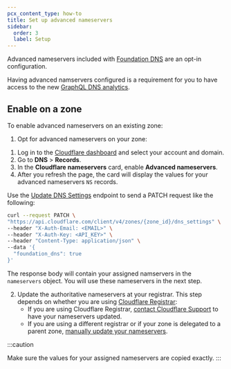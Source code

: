 ```yaml
---
pcx_content_type: how-to
title: Set up advanced nameservers
sidebar:
  order: 3
  label: Setup
---
```



Advanced nameservers included with [Foundation DNS](/dns/foundation-dns/) are an opt-in configuration.

Having advanced namservers configured is a requirement for you to have access to the new [GraphQL DNS analytics](/dns/foundation-dns/graphql-analytics/).

## Enable on a zone

To enable advanced nameservers on an existing zone:

1. Opt for advanced nameservers on your zone:

<Tabs syncKey="dashPlusAPI"> <TabItem label="Dashboard">

1. Log in to the [Cloudflare dashboard](https://dash.cloudflare.com/login) and select your account and domain.
2. Go to **DNS** > **Records**.
3. In the **Cloudflare nameservers** card, enable **Advanced nameservers**.
4. After you refresh the page, the card will display the values for your advanced nameservers `NS` records.

</TabItem> <TabItem label="API">

Use the [Update DNS Settings](/api/operations/dns-settings-for-a-zone-update-dns-settings) endpoint to send a PATCH request like the following:

```bash
curl --request PATCH \
"https://api.cloudflare.com/client/v4/zones/{zone_id}/dns_settings" \
--header "X-Auth-Email: <EMAIL>" \
--header "X-Auth-Key: <API_KEY>" \
--header "Content-Type: application/json" \
--data '{
  "foundation_dns": true
}'
```

The response body will contain your assigned namservers in the `nameservers` object. You will use these nameservers in the next step.

</TabItem> </Tabs>

2. Update the authoritative nameservers at your registrar. This step depends on whether you are using [Cloudflare Registrar](/registrar/):
   - If you are using Cloudflare Registrar, [contact Cloudflare Support](/support/contacting-cloudflare-support/) to have your nameservers updated.
   - If you are using a different registrar or if your zone is delegated to a parent zone, [manually update your nameservers](/dns/nameservers/update-nameservers/#specific-processes).

:::caution

Make sure the values for your assigned nameservers are copied exactly.
:::
